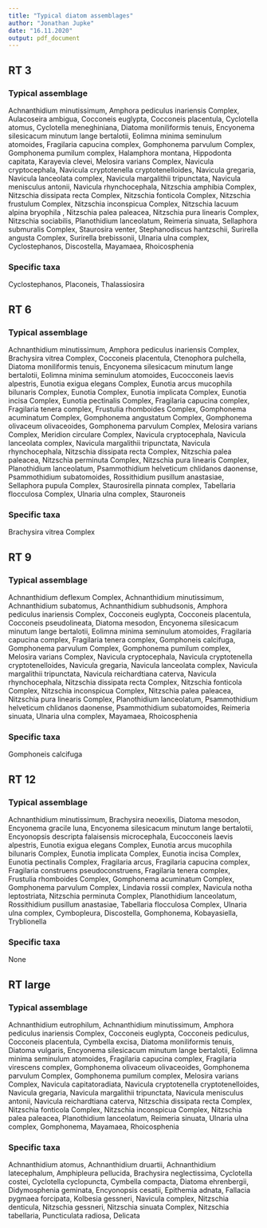 ```yaml
---
title: "Typical diatom assemblages"
author: "Jonathan Jupke"
date: "16.11.2020"
output: pdf_document
---
```


## RT 3 
### Typical assemblage
Achnanthidium minutissimum, Amphora pediculus inariensis Complex, Aulacoseira ambigua, Cocconeis euglypta, Cocconeis placentula, Cyclotella atomus, Cyclotella meneghiniana, Diatoma moniliformis tenuis, Encyonema silesicacum minutum lange bertalotii, Eolimna minima seminulum atomoides, Fragilaria capucina complex, Gomphonema parvulum Complex, Gomphonema pumilum complex, Halamphora montana, Hippodonta capitata, Karayevia clevei, Melosira varians Complex, Navicula cryptocephala, Navicula cryptotenella cryptotenelloides, Navicula gregaria, Navicula lanceolata complex, Navicula margalithii tripunctata, Navicula menisculus antonii, Navicula rhynchocephala, Nitzschia amphibia Complex, Nitzschia dissipata recta Complex, Nitzschia fonticola Complex, Nitzschia frustulum Complex, Nitzschia inconspicua Complex, Nitzschia lacuum alpina bryophila  , Nitzschia palea paleacea, Nitzschia pura linearis Complex, Nitzschia sociabilis, Planothidium lanceolatum, Reimeria sinuata, Sellaphora submuralis Complex, Staurosira venter, Stephanodiscus hantzschii, Surirella angusta Complex, Surirella brebissonii, Ulnaria ulna complex, Cyclostephanos, Discostella, Mayamaea, Rhoicosphenia

### Specific taxa
Cyclostephanos, Placoneis, Thalassiosira

## RT 6 
### Typical assemblage
Achnanthidium minutissimum, Amphora pediculus inariensis Complex, Brachysira vitrea Complex, Cocconeis placentula, Ctenophora pulchella, Diatoma moniliformis tenuis, Encyonema silesicacum minutum lange bertalotii, Eolimna minima seminulum atomoides, Eucocconeis laevis alpestris, Eunotia  exigua elegans Complex, Eunotia arcus mucophila bilunaris Complex, Eunotia Complex, Eunotia implicata Complex, Eunotia incisa Complex, Eunotia pectinalis Complex, Fragilaria capucina complex, Fragilaria tenera complex, Frustulia rhomboides Complex, Gomphonema acuminatum Complex, Gomphonema angustatum Complex, Gomphonema olivaceum olivaceoides, Gomphonema parvulum Complex, Melosira varians Complex, Meridion circulare Complex, Navicula cryptocephala, Navicula lanceolata complex, Navicula margalithii tripunctata, Navicula rhynchocephala, Nitzschia dissipata recta Complex, Nitzschia palea paleacea, Nitzschia perminuta Complex, Nitzschia pura linearis Complex, Planothidium lanceolatum, Psammothidium helveticum chlidanos daonense, Psammothidium subatomoides, Rossithidium pusillum anastasiae, Sellaphora pupula Complex, Staurosirella pinnata complex, Tabellaria flocculosa Complex, Ulnaria ulna complex, Stauroneis

### Specific taxa
Brachysira vitrea Complex

## RT 9 
### Typical assemblage
Achnanthidium deflexum Complex, Achnanthidium minutissimum, Achnanthidium subatomus, Achnanthidium subhudsonis, Amphora pediculus inariensis Complex, Cocconeis euglypta, Cocconeis placentula, Cocconeis pseudolineata, Diatoma mesodon, Encyonema silesicacum minutum lange bertalotii, Eolimna minima seminulum atomoides, Fragilaria capucina complex, Fragilaria tenera complex, Gomphoneis calcifuga, Gomphonema parvulum Complex, Gomphonema pumilum complex, Melosira varians Complex, Navicula cryptocephala, Navicula cryptotenella cryptotenelloides, Navicula gregaria, Navicula lanceolata complex, Navicula margalithii tripunctata, Navicula reichardtiana caterva, Navicula rhynchocephala, Nitzschia dissipata recta Complex, Nitzschia fonticola Complex, Nitzschia inconspicua Complex, Nitzschia palea paleacea, Nitzschia pura linearis Complex, Planothidium lanceolatum, Psammothidium helveticum chlidanos daonense, Psammothidium subatomoides, Reimeria sinuata, Ulnaria ulna complex, Mayamaea, Rhoicosphenia

### Specific taxa
Gomphoneis calcifuga

## RT 12 
### Typical assemblage
Achnanthidium minutissimum, Brachysira neoexilis, Diatoma mesodon, Encyonema gracile luna, Encyonema silesicacum minutum lange bertalotii, Encyonopsis descripta falaisensis microcephala, Eucocconeis laevis alpestris, Eunotia  exigua elegans Complex, Eunotia arcus mucophila bilunaris Complex, Eunotia implicata Complex, Eunotia incisa Complex, Eunotia pectinalis Complex, Fragilaria arcus, Fragilaria capucina complex, Fragilaria construens pseudoconstruens, Fragilaria tenera complex, Frustulia rhomboides Complex, Gomphonema acuminatum Complex, Gomphonema parvulum Complex, Lindavia rossii complex, Navicula notha leptostriata, Nitzschia perminuta Complex, Planothidium lanceolatum, Rossithidium pusillum anastasiae, Tabellaria flocculosa Complex, Ulnaria ulna complex, Cymbopleura, Discostella, Gomphonema, Kobayasiella, Tryblionella

### Specific taxa
None

## RT large 
### Typical assemblage
Achnanthidium eutrophilum, Achnanthidium minutissimum, Amphora pediculus inariensis Complex, Cocconeis euglypta, Cocconeis pediculus, Cocconeis placentula, Cymbella excisa, Diatoma moniliformis tenuis, Diatoma vulgaris, Encyonema silesicacum minutum lange bertalotii, Eolimna minima seminulum atomoides, Fragilaria capucina complex, Fragilaria virescens complex, Gomphonema olivaceum olivaceoides, Gomphonema parvulum Complex, Gomphonema pumilum complex, Melosira varians Complex, Navicula capitatoradiata, Navicula cryptotenella cryptotenelloides, Navicula gregaria, Navicula margalithii tripunctata, Navicula menisculus antonii, Navicula reichardtiana caterva, Nitzschia dissipata recta Complex, Nitzschia fonticola Complex, Nitzschia inconspicua Complex, Nitzschia palea paleacea, Planothidium lanceolatum, Reimeria sinuata, Ulnaria ulna complex, Gomphonema, Mayamaea, Rhoicosphenia

### Specific taxa
Achnanthidium atomus, Achnanthidium druartii, Achnanthidium latecephalum, Amphipleura pellucida, Brachysira neglectissima, Cyclotella costei, Cyclotella cyclopuncta, Cymbella compacta, Diatoma ehrenbergii, Didymosphenia geminata, Encyonopsis cesatii, Epithemia adnata, Fallacia pygmaea forcipata, Kolbesia gessneri, Navicula complex, Nitzschia denticula, Nitzschia gessneri, Nitzschia sinuata Complex, Nitzschia tabellaria, Puncticulata radiosa, Delicata

